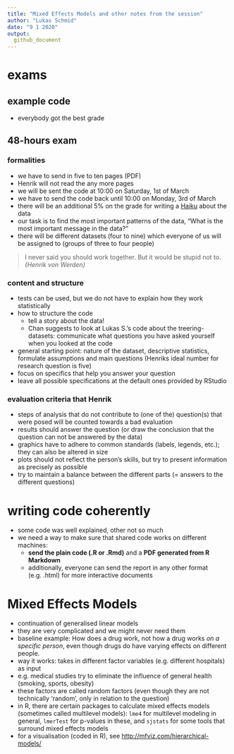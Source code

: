 ```yaml
---
title: "Mixed Effects Models and other notes from the session"
author: "Lukas Schmid"
date: "9 1 2020"
output:
  github_document
---
```


# exams

## example code

- everybody got the best grade

## 48-hours exam

### formalities
- we have to send in five to ten pages (PDF)
- Henrik will not read the any more pages
- we will be sent the code at 10:00 on Saturday, 1st of March
- we have to send the code back until 10:00 on Monday, 3rd of March
- there will be an additional 5% on the grade for writing a  [Haiku](https://ja.wikipedia.org/wiki/%E4%BF%B3%E5%8F%A5) about the data
- our task is to find the most important patterns of the data, "What is the
most important message in the data?"
- there will be different datasets (four to nine) which everyone of us will be
assigned to (groups of three to four people)

> I never said you should work together. But it would be stupid not to. *(Henrik von Werden)*

### content and structure
- tests can be used, but we do not have to explain how they work statistically
- how to structure the code
  - tell a story about the data!
  - Chan suggests to look at Lukas S.'s code about the treering-datasets: 
  communicate what questions you have asked yourself when you looked at the 
  code
- general starting point: nature of the dataset, descriptive statistics,
formulate assumptions and main questions (Henriks ideal number for research
question is five)
- focus on specifics that help you answer your question
- leave all possible specifications at the default ones provided by RStudio
  
### evaluation criteria that Henrik
- steps of analysis that do not contribute to (one of the) question(s) that 
were posed will be counted towards a bad evaluation
- results should answer the question (or draw the conclusion that the question
can not be answered by the data)
- graphics have to adhere to common standards (labels, legends, etc.); they can
also be altered in size
- plots should not reflect the person's skills, but try to present information
as precisely as possible
- try to maintain a balance between the different parts (= answers to the 
different questions)

# writing code coherently
- some code was well explained, other not so much
- we need a way to make sure that shared code works on different machines:
  - **send the plain code (.R or .Rmd)** and a **PDF generated from R Markdown**
  - additionally, everyone can send the report in any other format (e.g. .html)
    for more interactive documents

# Mixed Effects Models

- continuation of generalised linear models
- they are very complicated and we might never need them
- baseline example: How does a drug work, not how a drug works *on a specific 
person*, even though drugs do have varying effects on different people.
- way it works: takes in different factor variables (e.g. different hospitals)
as input
- e.g. medical studies try to eliminate the influence of general health
(smoking, sports, obesity)
- these factors are called random factors (even though they are not
technically 'random', only in relation to the question)
- in R, there are certain packages to calculate mixed effects models (sometimes
called multilevel models): `lme4` for multilevel modeling in general, `lmerTest` for p-values in these, and `sjstats` for some tools that surround
mixed effects models
- for a visualisation (coded in R), see <http://mfviz.com/hierarchical-models/>